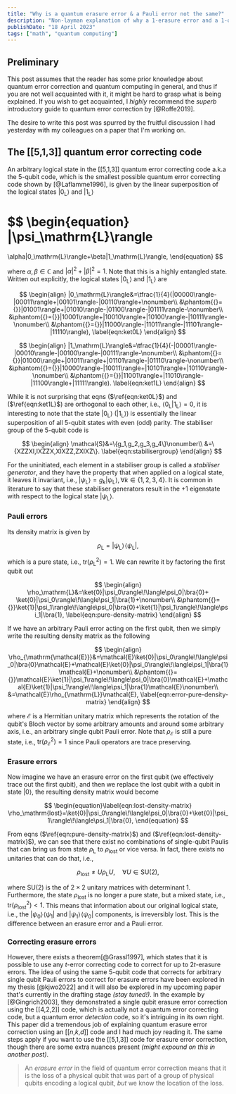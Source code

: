 ```yaml
---
title: "Why is a quantum erasure error & a Pauli error not the same?"
description: "Non-layman explanation of why a 1-erasure error and a 1-qubit Pauli error is not exactly the same thing in terms of a quantum error correction"
publishDate: "18 April 2023"
tags: ["math", "quantum computing"]
---
```



## Preliminary

This post assumes that the reader has some prior knowledge about quantum error correction and quantum computing in general, and thus if you are not well acquainted with it, it might be hard to grasp what is being explained. If you wish to get acquainted, I _highly_ recommend the _superb_ introductory guide to quantum error correction by [@Roffe2019].

The desire to write this post was spurred by the fruitful discussion I had yesterday with my colleagues on a paper that I'm working on.

## The \[\[5,1,3\]\] quantum error correcting code

An arbitrary logical state in the \[\[5,1,3\]\] quantum error correcting code a.k.a the 5-qubit code, which is the smallest possible quantum error correcting code shown by [@Laflamme1996], is given by the linear superposition of the logical states $|0_\mathrm{L}\rangle$ and $|1_\mathrm{L}\rangle$

$$
\begin{equation}
|\psi_\mathrm{L}\rangle
=
\alpha|0_\mathrm{L}\rangle+\beta|1_\mathrm{L}\rangle,
\end{equation}
$$

where $\alpha,\beta\in\mathbb{C}$ and $|\alpha|^2+|\beta|^2=1$. Note that this is a highly entangled state. Written out explicitly, the logical states $|0_\mathrm{L}\rangle$ and $|1_\mathrm{L}\rangle$ are

$$
\begin{align}
|0_\mathrm{L}\rangle&=\tfrac{1}{4}(|00000\rangle-|00011\rangle+|00101\rangle-|00110\rangle+\nonumber\\
      &\phantom{{}={}}|01001\rangle+|01010\rangle-|01100\rangle-|01111\rangle-\nonumber\\
      &\phantom{{}={}}|10001\rangle+|10010\rangle+|10100\rangle-|10111\rangle-\nonumber\\
      &\phantom{{}={}}|11000\rangle-|11011\rangle-|11101\rangle-|11110\rangle),
\label{eqn:ket0L}
\end{align}
$$

$$
\begin{align}
|1_\mathrm{L}\rangle&=\tfrac{1}{4}(-|00001\rangle-|00010\rangle-|00100\rangle-|00111\rangle-\nonumber\\
      &\phantom{{}={}}|01000\rangle+|01011\rangle+|01101\rangle-|01110\rangle-\nonumber\\
      &\phantom{{}={}}|10000\rangle-|10011\rangle+|10101\rangle+|10110\rangle-\nonumber\\
      &\phantom{{}={}}|11001\rangle+|11010\rangle-|11100\rangle+|11111\rangle).
\label{eqn:ket1L}
\end{align}
$$

While it is not surprising that eqns ($\ref{eqn:ket0L}$) and ($\ref{eqn:ket1L}$) are orthogonal to each other, i.e., $\langle0_\mathrm{L}|1_\mathrm{L}\rangle=0$, it is interesting to note that the state $|0_\mathrm{L}\rangle$ ($|1_\mathrm{L}\rangle$) is essentially the linear superposition of all 5-qubit states with even (odd) parity. The stabiliser group of the 5-qubit code is

$$
\begin{align}
\mathcal{S}&=\{g_1,g_2,g_3,g_4\}\nonumber\\
&=\{XZZXI,IXZZX,XIXZZ,ZXIXZ\}.
\label{eqn:stabilisergroup}
\end{align}
$$

For the uninitiated, each element in a stabiliser group is called a _stabiliser generator_, and they have the property that when applied on a logical state, it leaves it invariant, i.e., $|\psi_\mathrm{L}\rangle=g_k|\psi_\mathrm{L}\rangle,\,\forall k\in\{1,2,3,4\}$. It is common in literature to say that these stabiliser generators result in the $+1$ eigenstate with respect to the logical state $|\psi_\mathrm{L}\rangle$.

### Pauli errors

Its density matrix is given by

$$
\begin{equation}
\rho_\mathrm{L}=|\psi_\mathrm{L}\rangle\!\langle\psi_\mathrm{L}|,
\end{equation}
$$

which is a pure state, i.e., $\mathrm{tr}(\rho_\mathrm{L}^2)=1$. We can rewrite it by factoring the first qubit out

$$
\begin{align}
\rho_\mathrm{L}&=\ket{0}|\psi_0\rangle\!\langle\psi_0|\bra{0}+
\ket{0}|\psi_0\rangle\!\langle\psi_1|\bra{1}+\nonumber\\
&\phantom{{}={}}\ket{1}|\psi_1\rangle\!\langle\psi_0|\bra{0}+\ket{1}|\psi_1\rangle\!\langle\psi_1|\bra{1},
\label{eqn:pure-density-matrix}
\end{align}
$$

If we have an arbitrary Pauli error acting on the first qubit, then we simply write the resulting density matrix as the following

$$
\begin{align}
\rho_{\mathrm{\mathcal{E}}}&=\mathcal{E}\ket{0}|\psi_0\rangle\!\langle\psi_0|\bra{0}\mathcal{E}+\mathcal{E}\ket{0}|\psi_0\rangle\!\langle\psi_1|\bra{1}\mathcal{E}+\nonumber\\
&\phantom{{}={}}\mathcal{E}\ket{1}|\psi_1\rangle\!\langle\psi_0|\bra{0}\mathcal{E}+\mathcal{E}\ket{1}|\psi_1\rangle\!\langle\psi_1|\bra{1}\mathcal{E}\nonumber\\
&=\mathcal{E}\rho_{\mathrm{L}}\mathcal{E},
\label{eqn:error-pure-density-matrix}
\end{align}
$$

where $\mathcal{E}$ is a Hermitian unitary matrix which represents the rotation of the qubit's Bloch vector by some arbitrary amounts and around some arbitrary axis, i.e., an arbitrary single qubit Pauli error. Note that $\rho_{\mathrm{\mathcal{E}}}$ is still a pure state, i.e., $\mathrm{tr}(\rho_{\mathrm{\mathcal{E}}}^2)=1$ since Pauli operators are trace preserving.

### Erasure errors

Now imagine we have an erasure error on the first qubit (we effectively trace out the first qubit), and then we replace the lost qubit with a qubit in state $|0\rangle$, the resulting density matrix would become

$$
\begin{equation}\label{eqn:lost-density-matrix}
\rho_\mathrm{lost}=\ket{0}|\psi_0\rangle\!\langle\psi_0|\bra{0}+\ket{0}|\psi_1\rangle\!\langle\psi_1|\bra{0},
\end{equation}
$$

From eqns ($\ref{eqn:pure-density-matrix}$) and ($\ref{eqn:lost-density-matrix}$), we can see that there exist no combinations of single-qubit Paulis that can bring us from state $\rho_\mathrm{L}$ to $\rho_\mathrm{lost}$ or vice versa. In fact, there exists no unitaries that can do that, i.e.,

$$
\begin{equation}\label{eqn:neq-unitary}
\rho_\mathrm{lost}\neq U\rho_\mathrm{L}U,\quad\forall U\in\mathrm{SU}(2),
\end{equation}
$$

where $\mathrm{SU}(2)$ is the <BlogAnchor href="https://en.wikipedia.org/wiki/Lie_group" innerHTML="Lie group"/> of $2\times2$ unitary matrices with determinant 1. Furthermore, the state $\rho_\mathrm{lost}$ is no longer a pure state, but a mixed state, i.e., $\mathrm{tr}(\rho_\mathrm{lost}^2)<1$. This means that information about our original logical state, i.e., the $|\psi_0\rangle\!\langle\psi_1|$ and $|\psi_1\rangle\!\langle\psi_0|$ components, is irreversibly lost. This is the difference between an erasure error and a Pauli error.

### Correcting erasure errors

However, there exists a theorem[@Grassl1997], which states that it is possible to use any $t$-error correcting code to correct for up to $2t$-erasure errors. The idea of using the same 5-qubit code that corrects for arbitrary single qubit Pauli errors to correct for erasure errors have been explored in my thesis [@kjwo2022] and it will also be explored in my upcoming paper that's currently in the drafting stage _(stay tuned!)_. In the example by [@Gingrich2003], they demonstrated a single qubit erasure error correction using the \[\[4,2,2\]\] code, which is actually not a quantum error correcting code, but a quantum error _detection_ code, so it's intriguing in its own right. This paper did a tremendous job of explaining quantum erasure error correction using an \[\[_n_,_k_,_d_\]\] code and I had much joy reading it. The same steps apply if you want to use the \[\[5,1,3\]\] code for erasure error correction, though there are some extra nuances present _(might expound on this in another post)_.

> An _erasure error_ in the field of quantum error correction means that it is the loss of a physical qubit that was part of a group of physical qubits encoding a logical qubit, _but_ we know the location of the loss.
